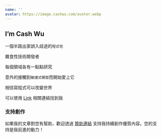 ```yaml
---
name: ''
avatar: https://image.cashwu.com/avater.webp
---
```


## I’m Cash Wu

一個半路出家誤入歧途的`程式宅`

雜食性技術開發者

每個領域各有一點點研究

意外的接觸到`敏捷式開發`而開始愛上它

相信寫程式可以改變世界

可以使用 [Link](https://link.cashwu.com) 相關連結找到我

### 支持創作

如果我的文章對您有幫助，歡迎透過 [贊助連結](https://portaly.cc/cashwugeek/support) 支持我持續創作優質內容。您的支持是我前進的動力！
